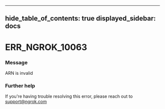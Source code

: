 

---
hide_table_of_contents: true
displayed_sidebar: docs
---


# ERR_NGROK_10063

### Message
ARN is invalid

<ErrorDetails error="err_ngrok_10063" />



### Further help
If you're having trouble resolving this error, please reach out to [support@ngrok.com](mailto:support@ngrok.com?subject=Help%20with%20ERR_NGROK_10063)

